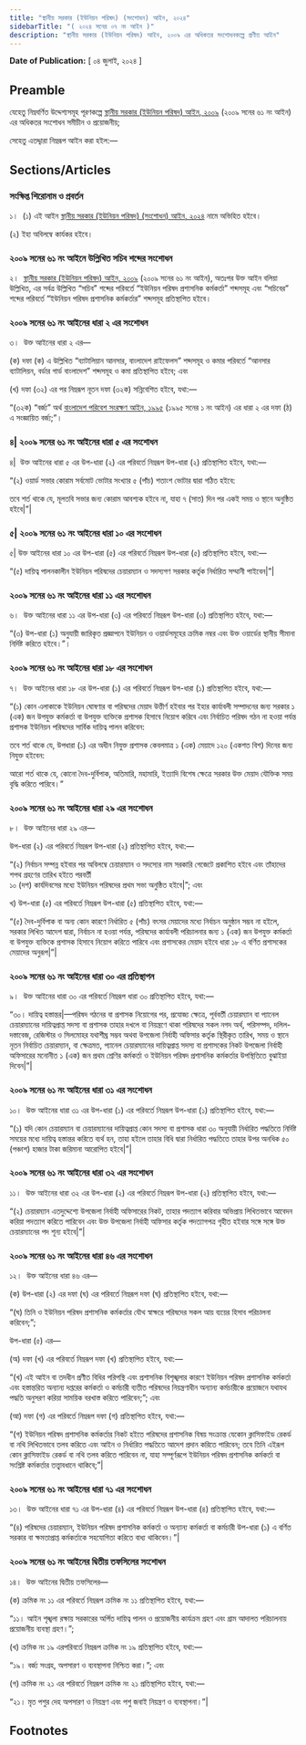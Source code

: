 ```yaml
---
title: "স্থানীয় সরকার (ইউনিয়ন পরিষদ) (সংশোধন) আইন, ২০২৪"
sidebarTitle: "( ২০২৪ সনের ০৭ নং আইন )"
description: "স্থানীয় সরকার (ইউনিয়ন পরিষদ) আইন, ২০০৯ এর অধিকতর সংশোধনকল্পে প্রণীত আইন"
---
```


**Date of Publication:** [ ০৪ জুলাই, ২০২৪ ]

## Preamble

যেহেতু নিম্নবর্ণিত উদ্দেশ্যসমূহ পূরণকল্পে [স্থানীয় সরকার (ইউনিয়ন পরিষদ) আইন, ২০০৯](/act-1027.html "স্থানীয় সরকার (ইউনিয়ন পরিষদ) আইন, ২০০৯") (২০০৯ সনের ৬১ নং আইন) এর অধিকতর সংশোধন সমীচীন ও প্রয়োজনীয়;

সেহেতু এতদ্দ্বারা নিম্নরূপ আইন করা হইল:—

## Sections/Articles

### সংক্ষিপ্ত শিরোনাম ও প্রবর্তন

১।  (১) এই আইন [স্থানীয় সরকার (ইউনিয়ন পরিষদ) (সংশোধন) আইন, ২০২৪](/act-1493.html "স্থানীয় সরকার (ইউনিয়ন পরিষদ) (সংশোধন) আইন, ২০২৪") নামে অভিহিত হইবে।

(২) ইহা অবিলম্বে কার্যকর হইবে।

### ২০০৯ সনের ৬১ নং আইনে উল্লিখিত সচিব শব্দের সংশোধন

২।  [স্থানীয় সরকার (ইউনিয়ন পরিষদ) আইন, ২০০৯](/act-1027.html "স্থানীয় সরকার (ইউনিয়ন পরিষদ) আইন, ২০০৯") (২০০৯ সনের ৬১ নং আইন), অতঃপর উক্ত আইন বলিয়া উল্লিখিত, এর সর্বত্র উল্লিখিত “সচিব” শব্দের পরিবর্তে “ইউনিয়ন পরিষদ প্রশাসনিক কর্মকর্তা” শব্দসমূহ এবং “সচিবের” শব্দের পরিবর্তে “ইউনিয়ন পরিষদ প্রশাসনিক কর্মকর্তার” শব্দসমূহ প্রতিস্থাপিত হইবে।

### ২০০৯ সনের ৬১ নং আইনের ধারা ২ এর সংশোধন

৩।  উক্ত আইনের ধারা ২ এর—

(ক) দফা (ক) এ উল্লিখিত “ব্যাটালিয়ান আনসার, বাংলাদেশ রাইফেলস” শব্দসমূহ ও কমার পরিবর্তে “আনসার ব্যাটালিয়ন, বর্ডার গার্ড বাংলাদেশ” শব্দসমূহ ও কমা প্রতিস্থাপিত হইবে; এবং

(খ) দফা (৩২) এর পর নিম্নরূপ নূতন দফা (৩২ক) সন্নিবেশিত হইবে, যথা:—

“(৩২ক) “বর্জ্য” অর্থ [বাংলাদেশ পরিবেশ সংরক্ষণ আইন, ১৯৯৫](/act-791.html "বাংলাদেশ পরিবেশ সংরক্ষণ আইন, ১৯৯৫") (১৯৯৫ সনের ১ নং আইন) এর ধারা ২ এর দফা (ঠ) এ সংজ্ঞায়িত বর্জ্য;”।

### ৪| ২০০৯ সনের ৬১ নং আইনের ধারা ৫ এর সংশোধন

৪|  উক্ত আইনের ধারা ৫ এর উপ-ধারা (২) এর পরিবর্তে নিম্নরূপ উপ-ধারা (২) প্রতিস্থাপিত হইবে, যথা:—

“(২) ওয়ার্ড সভার কোরাম সর্বমোট ভোটার সংখ্যার ৫ (পাঁচ) শতাংশ ভোটার দ্বারা গঠিত হইবে:

তবে শর্ত থাকে যে, মূলতবি সভার জন্য কোরাম আবশ্যক হইবে না, যাহা ৭ (সাত) দিন পর একই সময় ও স্থানে অনুষ্ঠিত হইবে|”|

### ৫| ২০০৯ সনের ৬১ নং আইনের ধারা ১০ এর সংশোধন

৫| উক্ত আইনের ধারা ১০ এর উপ-ধারা (৫) এর পরিবর্তে নিম্নরূপ উপ-ধারা (৫) প্রতিস্থাপিত হইবে, যথা:—

“(৫) দায়িত্ব পালনকালীন ইউনিয়ন পরিষদের চেয়ারম্যান ও সদস্যগণ সরকার কর্তৃক নির্ধারিত সম্মানী পাইবেন|”|

### ২০০৯ সনের ৬১ নং আইনের ধারা ১১ এর সংশোধন

৬।  উক্ত আইনের ধারা ১১ এর উপ-ধারা (৩) এর পরিবর্তে নিম্নরূপ উপ-ধারা (৩) প্রতিস্থাপিত হইবে, যথা:—

“(৩) উপ-ধারা (১) অনুযায়ী জারিকৃত প্রজ্ঞাপনে ইউনিয়ন ও ওয়ার্ডসমূহের ক্রমিক নম্বর এবং উক্ত ওয়ার্ডের স্থানীয় সীমানা নির্দিষ্ট করিতে হইবে।”।

### ২০০৯ সনের ৬১ নং আইনের ধারা ১৮ এর সংশোধন

৭।  উক্ত আইনের ধারা ১৮ এর উপ-ধারা (১) এর পরিবর্তে নিম্নরূপ উপ-ধারা (১) প্রতিস্থাপিত হইবে, যথা:—

“(১) কোন এলাকাকে ইউনিয়ন ঘোষণার বা পরিষদের মেয়াদ উত্তীর্ণ হইবার পর ইহার কার্যাবলী সম্পাদনের জন্য সরকার ১ (এক) জন উপযুক্ত কর্মকর্তা বা উপযুক্ত ব্যক্তিকে প্রশাসক হিসাবে নিয়োগ করিবে এবং নির্বাচিত পরিষদ গঠন না হওয়া পর্যন্ত প্রশাসক ইউনিয়ন পরিষদের সার্বিক দায়িত্ব পালন করিবেন:

তবে শর্ত থাকে যে, উপধারা (১) এর অধীন নিযুক্ত প্রশাসক কেবলমাত্র ১ (এক) মেয়াদে ১২০ (একশত বিশ) দিনের জন্য নিযুক্ত হইবেন:

আরো শর্ত থাকে যে, কোনো দৈব-দুর্বিপাক, অতিমারি, মহামারি, ইত্যাদি বিশেষ ক্ষেত্রে সরকার উক্ত মেয়াদ যৌক্তিক সময় বৃদ্ধি করিতে পারিবে।”

### ২০০৯ সনের ৬১ নং আইনের ধারা ২৯ এর সংশোধন

৮।  উক্ত আইনের ধারা ২৯ এর—

উপ-ধারা (২) এর পরিবর্তে নিম্নরূপ উপ-ধারা (২) প্রতিস্থাপিত হইবে, যথা:—

“(২) নির্বাচন সম্পন্ন হইবার পর অবিলম্বে চেয়ারম্যান ও সদস্যের নাম সরকারি গেজেটে প্রকাশিত হইবে এবং তাঁহাদের শপথ গ্রহণের তারিখ হইতে পরবর্তী  
১০ (দশ) কার্যদিবসের মধ্যে ইউনিয়ন পরিষদের প্রথম সভা অনুষ্ঠিত হইবে|”; এবং

খ) উপ-ধারা (৫) এর পরিবর্তে নিম্নরূপ উপ-ধারা (৫) প্রতিস্থাপিত হইবে, যথা:—

“(৫) দৈব-দুর্বিপাক বা অন্য কোন কারণে নির্ধারিত ৫ (পাঁচ) বৎসর মেয়াদের মধ্যে নির্বাচন অনুষ্ঠান সম্ভব না হইলে, সরকার লিখিত আদেশ দ্বারা, নির্বাচন না হওয়া পর্যন্ত, পরিষদের কার্যাবলী পরিচালনার জন্য ১ (এক) জন উপযুক্ত কর্মকর্তা বা উপযুক্ত ব্যক্তিকে প্রশাসক হিসাবে নিয়োগ করিতে পারিবে এবং প্রশাসকের মেয়াদ হইবে ধারা ১৮ এ বর্ণিত প্রশাসকের মেয়াদের অনুরূপ|”|

### ২০০৯ সনের ৬১ নং আইনের ধারা ৩০ এর প্রতিস্থাপন

৯।  উক্ত আইনের ধারা ৩০ এর পরিবর্তে নিম্নরূপ ধারা ৩০ প্রতিস্থাপিত হইবে, যথা:—

“৩০। দায়িত্ব হস্তান্তর|—পরিষদ গঠনের বা প্রশাসক নিয়োগের পর, প্রযোজ্য ক্ষেত্রে, পূর্ববর্তী চেয়ারম্যান বা প্যানেল চেয়ারম্যানের দায়িত্বপ্রাপ্ত সদস্য বা প্রশাসক তাহার দখলে বা নিয়ন্ত্রণে থাকা পরিষদের সকল নগদ অর্থ, পরিসম্পদ, দলিল-দস্তাবেজ, রেজিস্টার ও সিলমোহর যথাশীঘ্র সম্ভব অথবা উপজেলা নির্বাহী অফিসার কর্তৃক স্থিরীকৃত তারিখ, সময় ও স্থানে নূতন নির্বাচিত চেয়ারম্যান, বা ক্ষেত্রমত, প্যানেল চেয়ারম্যানের দায়িত্বপ্রাপ্ত সদস্য বা প্রশাসকের নিকট উপজেলা নির্বাহী অফিসারের মনোনীত ১ (এক) জন প্রথম শ্রেণির কর্মকর্তা ও ইউনিয়ন পরিষদ প্রশাসনিক কর্মকর্তার উপস্থিতিতে বুঝাইয়া দিবেন|”|

### ২০০৯ সনের ৬১ নং আইনের ধারা ৩১ এর সংশোধন

১০।  উক্ত আইনের ধারা ৩১ এর উপ-ধারা (১) এর পরিবর্তে নিম্নরূপ উপ-ধারা (১) প্রতিস্থাপিত হইবে, যথা:—

“(১) যদি কোন চেয়ারম্যান বা চেয়ারম্যানের দায়িত্বপ্রাপ্ত কোন সদস্য বা প্রশাসক ধারা ৩০ অনুযায়ী নির্ধারিত পদ্ধতিতে নির্দিষ্ট সময়ের মধ্যে দায়িত্ব হস্তান্তর করিতে ব্যর্থ হন, তাহা হইলে তাহার বিধি দ্বারা নির্ধারিত পদ্ধতিতে তাহার উপর অনধিক ৫০ (পঞ্চাশ) হাজার টাকা জরিমানা আরোপিত হইবে|”|

### ২০০৯ সনের ৬১ নং আইনের ধারা ৩২ এর সংশোধন

১১।  উক্ত আইনের ধারা ৩২ এর উপ-ধারা (২) এর পরিবর্তে নিম্নরূপ উপ-ধারা (২) প্রতিস্থাপিত হইবে, যথা:—

“(২) চেয়ারম্যান এতদুদ্দেশ্যে উপজেলা নির্বাহী অফিসারের নিকট, তাহার পদত্যাগ করিবার অভিপ্রায় লিখিতভাবে আবেদন করিয়া পদত্যাগ করিতে পারিবেন এবং উক্ত উপজেলা নির্বাহী অফিসার কর্তৃক পদত্যাগপত্র গৃহীত হইবার সঙ্গে সঙ্গে উক্ত চেয়ারম্যানের পদ শূন্য হইবে|”|

### ২০০৯ সনের ৬১ নং আইনের ধারা ৪৬ এর সংশোধন

১২।  উক্ত আইনের ধারা ৪৬ এর—

(ক) উপ-ধারা (২) এর দফা (ঘ) এর পরিবর্তে নিম্নরূপ দফা (ঘ) প্রতিস্থাপিত হইবে, যথা:—

“(ঘ) তিনি ও ইউনিয়ন পরিষদ প্রশাসনিক কর্মকর্তার যৌথ স্বাক্ষরে পরিষদের সকল আয় ব্যয়ের হিসাব পরিচালনা করিবেন;”;

উপ-ধারা (৫) এর—

(অ) দফা (খ) এর পরিবর্তে নিম্নরূপ দফা (খ) প্রতিস্থাপিত হইবে, যথা:—

“(খ) এই আইন বা তদধীন প্রণীত বিধির পরিপন্থি এবং প্রশাসনিক বিশৃঙ্খলার কারণে ইউনিয়ন পরিষদ প্রশাসনিক কর্মকর্তা এবং হস্তান্তরিত অন্যান্য দপ্তরের কর্মকর্তা ও কর্মচারী ব্যতীত পরিষদের নিয়ন্ত্রণাধীন অন্যান্য কর্মচারীকে প্রয়োজনে যথাযথ পদ্ধতি অনুসরণ করিয়া সাময়িক বরখাস্ত করিতে পারিবেন;”; এবং

(আ) দফা (গ) এর পরিবর্তে নিম্নরূপ দফা (গ) প্রতিস্থাপিত হইবে, যথা:—

“(গ) ইউনিয়ন পরিষদ প্রশাসনিক কর্মকর্তার নিকট হইতে পরিষদের প্রশাসনিক বিষয় সংক্রান্ত যেকোন ক্লাসিফাইড রেকর্ড বা নথি লিখিতভাবে তলব করিতে এবং আইন ও নির্ধারিত পদ্ধতিতে আদেশ প্রদান করিতে পারিবেন; তবে তিনি এইরূপ কোন ক্লাসিফাইড রেকর্ড বা নথি তলব করিতে পারিবেন না, যাহা সম্পূর্ণরূপে ইউনিয়ন পরিষদ প্রশাসনিক কর্মকর্তা বা সংশ্লিষ্ট কর্মকর্তার তত্ত্বাবধানে থাকিবে;”|

### ২০০৯ সনের ৬১ নং আইনের ধারা ৭১ এর সংশোধন

১৩।  উক্ত আইনের ধারা ৭১ এর উপ-ধারা (৪) এর পরিবর্তে নিম্নরূপ উপ-ধারা (৪) প্রতিস্থাপিত হইবে, যথা:—

“(৪) পরিষদের চেয়ারম্যান, ইউনিয়ন পরিষদ প্রশাসনিক কর্মকর্তা ও অন্যান্য কর্মকর্তা বা কর্মচারী উপ-ধারা (১) এ বর্ণিত সরকার বা ক্ষমতাপ্রাপ্ত কর্মকর্তাকে সহযোগিতা করিতে বাধ্য থাকিবেন।”|

### ২০০৯ সনের ৬১ নং আইনের দ্বিতীয় তফসিলের সংশোধন

১৪।  উক্ত আইনের দ্বিতীয় তফসিলের—

(ক) ক্রমিক নং ১১ এর পরিবর্তে নিম্নরূপ ক্রমিক নং ১১ প্রতিস্থাপিত হইবে, যথা:—

“১১। আইন শৃঙ্খলা রক্ষায় সরকারের অর্পিত দায়িত্ব পালন ও প্রয়োজনীয় কার্যক্রম গ্রহণ এবং গ্রাম আদালত পরিচালনায় প্রয়োজনীয় ব্যবস্থা গ্রহণ।”;

(খ) ক্রমিক নং ১৯ এরপরিবর্তে নিম্নরূপ ক্রমিক নং ১৯ প্রতিস্থাপিত হইবে, যথা:—

“১৯। বর্জ্য সংগ্রহ, অপসারণ ও ব্যবস্থাপনা নিশ্চিত করা।”; এবং

(গ) ক্রমিক নং ২১ এর পরিবর্তে নিম্নরূপ ক্রমিক নং ২১ প্রতিস্থাপিত হইবে, যথা:—

“২১। মৃত পশুর দেহ অপসারণ ও নিয়ন্ত্রণ এবং পশু জবাই নিয়ন্ত্রণ ও ব্যবস্থাপনা।”|

## Footnotes

